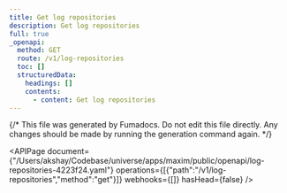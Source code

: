 ```yaml
---
title: Get log repositories
description: Get log repositories
full: true
_openapi:
  method: GET
  route: /v1/log-repositories
  toc: []
  structuredData:
    headings: []
    contents:
      - content: Get log repositories
---
```


{/* This file was generated by Fumadocs.
Do not edit this file directly. Any changes should be made by running the generation command again. */}

<APIPage document={"/Users/akshay/Codebase/universe/apps/maxim/public/openapi/log-repositories-4223f24.yaml"} operations={[{"path":"/v1/log-repositories","method":"get"}]} webhooks={[]} hasHead={false} />